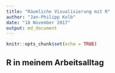 ```yaml
---
title: "Räumliche Visualisierung mit R"
author: "Jan-Philipp Kolb"
date: "18 November 2017"
output: md_document
---
```


```r
knitr::opts_chunk$set(echo = TRUE)
```

## R in meinem Arbeitsalltag